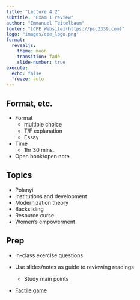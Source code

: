 ```yaml
---
title: "Lecture 4.2"
subtitle: "Exam 1 review"
author: "Emmanuel Teitelbaum"
footer: "[CPE Website](https://psc2339.com)"
logo: "images/cpe_logo.png"
format:
  revealjs:
    theme: moon
    transition: fade
    slide-number: true
execute:
  echo: false
  freeze: auto
---
```


## Format, etc. 

- Format
  - multiple choice
  - T/F explanation
  - Essay
  
- Time
  - 1hr 30 mins.
  
- Open book/open note

## Topics

- Polanyi
- Institutions and development
- Modernization theory
- Backsliding
- Resource curse
- Women's empowerment

## Prep 

- In-class exercise questions

- Use slides/notes as guide to reviewing readings
  - Study main points
  
- [Factile game](https://www.playfactile.com/l8d612e1nx)